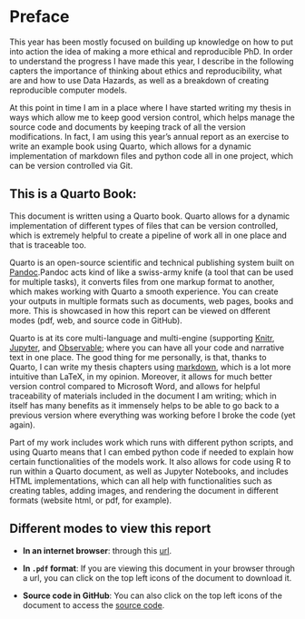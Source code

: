 # Preface {.unnumbered}

This year has been mostly focused on building up knowledge on how to put into action the idea of making a more ethical and reproducible PhD. In order to understand the progress I have made this year, I describe in the following capters the importance of thinking about ethics and reproducibility, what are and how to use Data Hazards, as well as a breakdown of creating reproducible computer models.

At this point in time I am in a place where I have started writing my thesis in ways which allow me to keep good version control, which helps manage the source code and documents by keeping track of all the version modifications. In fact, I am using this year's annual report as an exercise to write an example book using Quarto, which allows for a dynamic implementation of markdown files and python code all in one project, which can be version controlled via Git. 


## This is a Quarto Book:

This document is written using a Quarto book. Quarto allows for a dynamic implementation of different types of files that can be version controlled, which is extremely helpful to create a pipeline of work all in one place and that is traceable too. 

Quarto is an open-source scientific and technical publishing system built on [Pandoc](https://pandoc.org/).Pandoc acts kind of like a swiss-army knife (a tool that can be used for multiple tasks), it converts files from one markup format to another, which makes working with Quarto a smooth experience. You can create your outputs in multiple formats such as documents, web pages, books and more. This is showcased in how this report can be viewed on dfferent modes (pdf, web, and source code in GitHub).

Quarto is at its core multi-language and multi-engine (supporting [Knitr](https://yihui.org/knitr/), [Jupyter](https://jupyter.org/), and [Observable](https://quarto.org/docs/computations/ojs.html); where you can have all your code and narrative text in one place. The good thing for me personally, is that, thanks to Quarto, I can write my thesis chapters using [markdown](https://www.markdownguide.org/getting-started/), which is a lot more intuitive than LaTeX, in my opinion. Moreover, it allows for much better version control compared to Microsoft Word, and allows for helpful traceability of materials included in the document I am writing; which in itself has many benefits as it immensely helps to be able to go back to a previous version where everything was working before I broke the code (yet again).

Part of my work includes work which runs with different python scripts, and using Quarto means that I can embed python code if needed to explain how certain functionalities of the models work. It also allows for code using R to run within a Quarto document, as well as Jupyter Notebooks, and includes HTML implementations, which can all help with functionalities such as creating tables, adding images, and rendering the document in different formats (website html, or pdf, for example).

## Different modes to view this report {#diff-modes}
- **In an internet browser**: through this [url](https://susana465.quarto.pub/3rd-year-report).

- **In `.pdf` format**:  If you are viewing this document in your browser through a url, you can click on the top left icons of the document to download it.

- **Source code in GitHub**: You can also click on the top left icons of the document to access the [source code](https://github.com/Susana465/third_year_report).